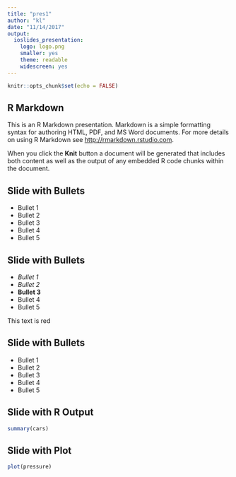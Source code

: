 ```yaml
---
title: "pres1"
author: "kl"
date: "11/14/2017"
output:
  ioslides_presentation: 
    logo: logo.png
    smaller: yes
    theme: readable
    widescreen: yes
---
```


```r
knitr::opts_chunk$set(echo = FALSE)
```

## R Markdown

This is an R Markdown presentation. Markdown is a simple formatting syntax for authoring HTML, PDF, and MS Word documents. For more details on using R Markdown see <http://rmarkdown.rstudio.com>.

When you click the **Knit** button a document will be generated that includes both content as well as the output of any embedded R code chunks within the document.

## Slide with Bullets

- Bullet 1
- Bullet 2
- Bullet 3
- Bullet 4
- Bullet 5

## Slide with Bullets {.smaller .build}

- *Bullet 1*
- _Bullet 2_
- **Bullet 3**
- Bullet 4
- Bullet 5

<div class="red2">
This text is red
</div>

## Slide with Bullets

- Bullet 1
- Bullet 2
- Bullet 3
- Bullet 4
- Bullet 5

## Slide with R Output

```r
summary(cars)
```

## Slide with Plot

```r
plot(pressure)
```

